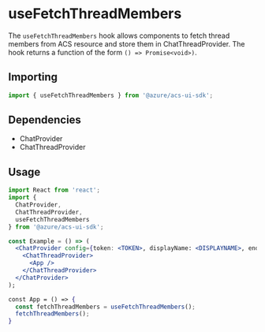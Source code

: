 
<Meta title="Hooks/Chat/useFetchThreadMembers" />

# useFetchThreadMembers

The `useFetchThreadMembers` hook allows components to fetch thread members from ACS resource and store them in
ChatThreadProvider. The hook returns a function of the form `() => Promise<void>)`.

## Importing

```javascript
import { useFetchThreadMembers } from '@azure/acs-ui-sdk';
```

## Dependencies

- ChatProvider
- ChatThreadProvider

## Usage

```jsx
import React from 'react';
import {
  ChatProvider,
  ChatThreadProvider,
  useFetchThreadMembers
} from '@azure/acs-ui-sdk';

const Example = () => (
  <ChatProvider config={token: <TOKEN>, displayName: <DISPLAYNAME>, endpointUrl: <URL>, threadId: <THREADID>}>
    <ChatThreadProvider>
      <App />
    </ChatThreadProvider>
  </ChatProvider>
);

const App = () => {
  const fetchThreadMembers = useFetchThreadMembers();
  fetchThreadMembers();
}
```
